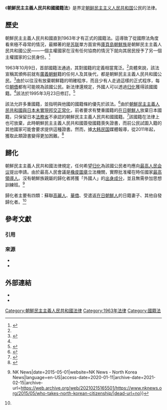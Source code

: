 {{Infobox legislation
|short_title         = 朝鮮民主主義人民共和國國籍法
|legislature         = [[最高人民会议|最高人民会议]]
|image               = Coat of Arms of North Korea.svg
|citation            = 
|territorial_extent  = {{DPRK}}
|enacted_by          = [[最高人民会议|最高人民会议]]
|date_enacted        = 1963年10月9日
|date_effective      = 1963年10月9日
|administered_by     = 
|amendments          = 
|status              = in force
}}
{{Infobox Korean name
|context = north
|hangul  = 조선민주주의인민공화국 국적법
|hanja   = 朝鮮民主主義人民共和國國籍法
|rr      = Joseon Minjujueui Inmin Gonghwaguk Gukjeokbeop
|mr      = Chosŏn Minjujuŭi Inmin Konghwaguk Kukjŏkbŏp
}}
《'''朝鮮民主主義人民共和國國籍法'''》是界定[[朝鲜民主主义人民共和国|朝鲜民主主义人民共和国]]公民的法律。

==歷史==
朝鮮民主主義人民共和國直到1963年才有正式的國籍法。這導致了從國際法角度看來極不尋常的情況，最顯著的是[[苏联|苏联]]單方面宣佈[[庫頁島朝鮮族|庫頁島朝鮮族]]是朝鮮民主主義人民共和國公民——一個主權國家在沒有任何協商的情況下就向其居民授予了另一個主權國家的公民身份。<ref name="Ginsburghs1983-19">{{harvnb|Ginsburgs|1983|p=319}}</ref>

1963年10月9日，首部國籍法通過，其對國籍的定義相當寬泛。<ref name="Ginsburghs1983-19"/>具體來說，該法宣稱其頒佈前就有[[朝鮮_(地區)|廣義朝鮮]]籍的任何人及其後代，都是朝鮮民主主義人民共和國公民。<ref>{{harvnb|Kim|1972|p=324}}</ref>由於以往沒有放棄朝鮮籍的明確程序，而且少有人走過這樣的正式程序，每位[[韓僑|朝僑]]都有可能視為該國公民。新法律還規定，外國人可以透過[[归化|归化]]獲得該國國籍。<ref name="Ginsburghs1983-19"/>該法於1995年3月23日修訂。<ref>{{citation|url=http://nk.joins.com/news/view.asp?aid=2691193&cont=law_genera|periodical=[[中央日報_(韓國)|中央日報]]|script-title=ko:조선민주주의인민공화국 국적법|date=2006-06-28|access-date=2011-01-17|archive-date=2021-02-15|archive-url=https://web.archive.org/web/20210215165517/https://news.joins.com/nk|dead-url=no}}</ref>

該法允許多重國籍，並指明與他國的國籍條約優先於該法。<ref>{{harvnb|Kim|1972|pp=325–326}}</ref>由於[[日本－朝鲜关系|朝鮮民主主義人民共和國與日本未實現邦交正常化]]，前者要求有雙重國籍的[[在日朝鲜人和韩国人|在日朝鮮人]]放棄日本國籍，只保留日本[[法務省|法務省]]不承認的朝鮮民主主義人民共和國國籍。<ref>{{citation|periodical=[[朝鲜新报|朝鲜新报]]|date=1999-03-25|access-date=2011-01-17|url=http://www1.korea-np.co.jp/pk/087th_issue/99032507.htm|title=Korean-Japanese Here Seek Way to Make Tokyo Gov. Legally Recognize Their NK Citizenship|dead-url=yes|archive-url=https://web.archive.org/web/20120407131319/http://www1.korea-np.co.jp/pk/087th_issue/99032507.htm|archive-date=2012-04-07}}</ref>該國籍在法律上也可放棄，此時朝鮮民主主義人民共和國簽發國籍喪失證書，而前公民試圖入籍的其他國家可能會要求提供這種證書。然而，據[[大韩民国|大韩民国]]媒體報導，從2011年起，獲取此類證書變得更加困難。<ref>{{citation|url=http://english.chosun.com/site/data/html_dir/2011/01/07/2011010700252.html|periodical=[[朝鮮日報|朝鮮日報]]|date=2011-01-07|access-date=2011-01-17|title=More N.Koreans Apply for Chinese Citizenship|archive-date=2021-04-21|archive-url=https://web.archive.org/web/20210421121327/http://english.chosun.com/site/data/html_dir/2011/01/07/2011010700252.html|dead-url=no}}</ref>

==歸化==
朝鮮民主主義人民共和國法律規定，任何希望[[归化|归化]]為該國公民者均應向[[最高人民会议|最高人民会议]]提出申請。由於最高人民會議是[[橡皮圖章_(政治)|橡皮圖章]]立法機關，實際批准權在時任國家[[朝鲜民主主义人民共和国领导人列表|最高領導人]]。沒有朝鮮族親屬的歸化者將獲「外國人」的[[出身成分|出身成分]]，並且無需參加思想訓練班。<ref name=":0">{{Cite web|url=https://www.nknews.org/2015/05/who-takes-north-korean-citizenship/|title=Who takes North Korean citizenship? {{!}} NK News|date=2015-05-01|website=NK News - North Korea News|language=en-US|access-date=2020-01-11|archive-date=2021-02-15|archive-url=https://web.archive.org/web/20210215165501/https://www.nknews.org/2015/05/who-takes-north-korean-citizenship/|dead-url=no}}</ref>

歸化者主要有四類：蘇聯[[高麗人_(蘇聯)|高麗人]]、[[朝鲜半岛华人|華僑]]、受遣返[[在日朝鲜人和韩国人|在日朝鮮人]]的日籍妻子、其他自發歸化者。<ref name=":0" />

==參考文獻==
===引用===
{{reflist}}
===來源===
*{{citation|title=The citizenship law of the USSR|last=Ginsburgs|first=George|publisher=Brill|year=1983|isbn=978-90-247-2863-3|series=Law in Eastern Europe #25}}
*{{citation|url=http://heinonline.org/HOL/LandingPage?collection=journals&handle=hein.journals/intlyr6&div=34&id=&page=|title=North Korea Nationality Law|journal=International Law|volume=6|number=34|year=1972|last=Kim|first=Chin|accessdate=2021-12-26|archive-date=2016-11-30|archive-url=https://web.archive.org/web/20161130035748/http://heinonline.org/HOL/LandingPage?collection=journals&handle=hein.journals%2Fintlyr6&div=34&id=&page=|dead-url=no}}

==外部連結==
* {{Wikisourcelang-inline|ko|국적법 (조선민주주의인민공화국)|國籍法 (朝鮮民主主義人民共和國)}}
*{{Wikisourcelang-inline|zh|朝鲜民主主义人民共和国国籍法|朝鲜民主主义人民共和国国籍法}}

{{國籍法}}
{{亞洲題目|國籍法}}

[[Category:朝鮮民主主義人民共和國法律|Category:朝鮮民主主義人民共和國法律]]
[[Category:1963年法律|Category:1963年法律]]
[[Category:國籍法|Category:國籍法]]